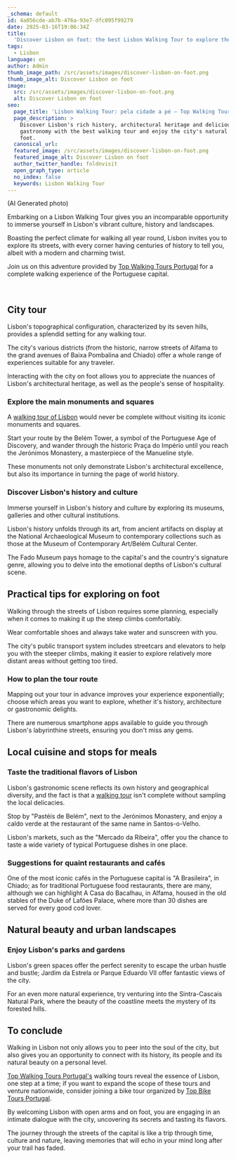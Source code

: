 ```yaml
---
_schema: default
id: 4a056cde-ab7b-476a-93e7-dfc095f99279
date: 2025-03-16T19:06:34Z
title:
  'Discover Lisbon on foot: the best Lisbon Walking Tour to explore the city'
tags:
  - Lisbon
language: en
author: Admin
thumb_image_path: /src/assets/images/discover-lisbon-on-foot.png
thumb_image_alt: Discover Lisbon on foot
image:
  src: /src/assets/images/discover-lisbon-on-foot.png
  alt: Discover Lisbon on foot
seo:
  page_title: 'Lisbon Walking Tour: pela cidade a pé – Top Walking Tours'
  page_description: >
    Discover Lisbon's rich history, architectural heritage and delicious
    gastronomy with the best walking tour and enjoy the city's natural beauty on
    foot.
  canonical_url:
  featured_image: /src/assets/images/discover-lisbon-on-foot.png
  featured_image_alt: Discover Lisbon on foot
  author_twitter_handle: foldnvisit
  open_graph_type: article
  no_index: false
  keywords: Lisbon Walking Tour
---
```


<SnippetsAstroImage
  image_path="/src/assets/images/discover-lisbon-on-foot.png"
  image_alt="Discover Lisbon on foot"
/>

(AI Generated photo)

Embarking on a Lisbon Walking Tour gives you an incomparable opportunity to
immerse yourself in Lisbon's vibrant culture, history and landscapes.

Boasting the perfect climate for walking all year round, Lisbon invites you to
explore its streets, with every corner having centuries of history to tell you,
albeit with a modern and charming twist.

Join us on this adventure provided by
[Top Walking Tours Portugal](https://topwalkingtoursportugal.com/passeios-pedestres-portugal/)
for a complete walking experience of the Portuguese capital.

&nbsp;

## City tour

Lisbon's topographical configuration, characterized by its seven hills, provides
a splendid setting for any walking tour.

The city's various districts (from the historic, narrow streets of Alfama to the
grand avenues of Baixa Pombalina and Chiado) offer a whole range of experiences
suitable for any traveler.

Interacting with the city on foot allows you to appreciate the nuances of
Lisbon's architectural heritage, as well as the people's sense of hospitality.

### Explore the main monuments and squares

A
[walking tour of Lisbon](https://topwalkingtoursportugal.com/passeios-pedestres-portugal/)
would never be complete without visiting its iconic monuments and squares.

Start your route by the Belém Tower, a symbol of the Portuguese Age of
Discovery, and wander through the historic Praça do Império until you reach the
Jerónimos Monastery, a masterpiece of the Manueline style.

These monuments not only demonstrate Lisbon's architectural excellence, but also
its importance in turning the page of world history.

### Discover Lisbon's history and culture

Immerse yourself in Lisbon's history and culture by exploring its museums,
galleries and other cultural institutions.

Lisbon's history unfolds through its art, from ancient artifacts on display at
the National Archaeological Museum to contemporary collections such as those at
the Museum of Contemporary Art/Belém Cultural Center.

The Fado Museum pays homage to the capital's and the country's signature genre,
allowing you to delve into the emotional depths of Lisbon's cultural scene.

## Practical tips for exploring on foot

Walking through the streets of Lisbon requires some planning, especially when it
comes to making it up the steep climbs comfortably.

Wear comfortable shoes and always take water and sunscreen with you.

The city's public transport system includes streetcars and elevators to help you
with the steeper climbs, making it easier to explore relatively more distant
areas without getting too tired.

### How to plan the tour route

Mapping out your tour in advance improves your experience exponentially; choose
which areas you want to explore, whether it's history, architecture or
gastronomic delights.

There are numerous smartphone apps available to guide you through Lisbon's
labyrinthine streets, ensuring you don't miss any gems.

## Local cuisine and stops for meals

### Taste the traditional flavors of Lisbon

Lisbon's gastronomic scene reflects its own history and geographical diversity,
and the fact is that a
[walking tour](https://topwalkingtoursportugal.com/passeios-pedestres-portugal/)
isn't complete without sampling the local delicacies.

Stop by "Pastéis de Belém", next to the Jerónimos Monastery, and enjoy a caldo
verde at the restaurant of the same name in Santos-o-Velho.

Lisbon's markets, such as the "Mercado da Ribeira", offer you the chance to
taste a wide variety of typical Portuguese dishes in one place.

### Suggestions for quaint restaurants and cafés

One of the most iconic cafés in the Portuguese capital is "A Brasileira", in
Chiado; as for traditional Portuguese food restaurants, there are many, although
we can highlight A Casa do Bacalhau, in Alfama, housed in the old stables of the
Duke of Lafões Palace, where more than 30 dishes are served for every good cod
lover.

## Natural beauty and urban landscapes

### Enjoy Lisbon's parks and gardens

Lisbon's green spaces offer the perfect serenity to escape the urban hustle and
bustle; Jardim da Estrela or Parque Eduardo VII offer fantastic views of the
city.

For an even more natural experience, try venturing into the Sintra-Cascais
Natural Park, where the beauty of the coastline meets the mystery of its
forested hills.

## To conclude

Walking in Lisbon not only allows you to peer into the soul of the city, but
also gives you an opportunity to connect with its history, its people and its
natural beauty on a personal level.

[Top Walking Tours Portugal's](https://topwalkingtoursportugal.com/passeios-pedestres-portugal/)
walking tours reveal the essence of Lisbon, one step at a time; if you want to
expand the scope of these tours and venture nationwide, consider joining a bike
tour organized by
[Top Bike Tours Portugal](https://topbiketoursportugal.com/passeios-de-bicicleta-portugal/).

By welcoming Lisbon with open arms and on foot, you are engaging in an intimate
dialogue with the city, uncovering its secrets and tasting its flavors.

The journey through the streets of the capital is like a trip through time,
culture and nature, leaving memories that will echo in your mind long after your
trail has faded.

<br />
